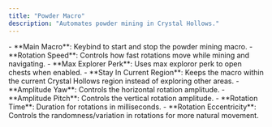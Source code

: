 ```yaml
---
title: "Powder Macro"
description: "Automates powder mining in Crystal Hollows."
---
```


<Accordion title="Settings" icon="gear" iconType="duotone">
  - **Main Macro**: Keybind to start and stop the powder mining macro.
  - **Rotation Speed**: Controls how fast rotations move while mining and navigating.
  - **Max Explorer Perk**: Uses max exploror perk to open chests when enabled.
  - **Stay In Current Region**: Keeps the macro within the current Crystal Hollows region instead of exploring other areas.
  - **Amplitude Yaw**: Controls the horizontal rotation amplitude.
  - **Amplitude Pitch**: Controls the vertical rotation amplitude.
  - **Rotation Time**: Duration for rotations in milliseconds.
  - **Rotation Eccentricity**: Controls the randomness/variation in rotations for more natural movement.
</Accordion>
